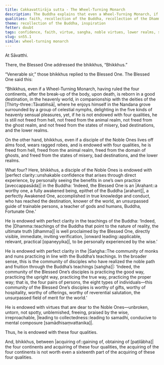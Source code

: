 ```yaml
---
title: Cakkavattirāja sutta - The Wheel-Turning Monarch
description: The Buddha explains that even a Wheel-Turning Monarch, if not endowed with four qualities, is not freed from hell, the animal realm, the ghost realm, and the lower realms. On the other hand, a noble disciple, endowed with four qualities, is freed from these states.
qualities: faith, recollection of the Buddha, recollection of the Dhamma, recollection of the Sangha, ethical conduct, attachment
theme: recollection of the Buddha, inspiration
fetter: doubt
tags: confidence, faith, virtue, sangha, noble virtues, lower realms, sn, sn45-56, sn55
slug: sn55.1
simile: wheel-turning monarch
---
```


At Sāvatthi.

There, the Blessed One addressed the bhikkhus, “Bhikkhus.”

“Venerable sir,” those bhikkhus replied to the Blessed One. The Blessed One said this:

“Bhikkhus, even if a Wheel-Turning Monarch, having ruled the four continents, after the break-up of the body, upon death, is reborn in a good destination, in the heavenly world, in companionship with the deities of the |Thirty-three::Tāvatiṁsā|, where he enjoys himself in the Nandana grove surrounded by a group of celestial nymphs, delighting in the five kinds of heavenly sensual pleasures, yet, if he is not endowed with four qualities, he is still not freed from hell, not freed from the animal realm, not freed from the ghost realm, and not freed from the states of misery, bad destinations, and the lower realms.

On the other hand, bhikkhus, even if a disciple of the Noble Ones lives off alms food, wears ragged robes, and is endowed with four qualities, he is freed from hell, freed from the animal realm, freed from the domain of ghosts, and freed from the states of misery, bad destinations, and the lower realms.

What four? Here, bhikkhus, a disciple of the Noble Ones is endowed with |perfect clarity::unshakable confidence that arises through direct experience, by personally seeing the benefits in one’s own practice [aveccappasāda]| in the Buddha: ‘Indeed, the Blessed One is an |Arahant::a worthy one, a fully awakened being, epithet of the Buddha [arahant]|, a perfectly Awakened One, accomplished in true knowledge and conduct, who has reached the destination, knower of the world, an unsurpassed guide of trainable persons, a teacher of gods and humans, Buddha, Fortunate One.’

He is endowed with perfect clarity in the teachings of the Buddha: ‘Indeed, the |Dhamma::teachings of the Buddha that point to the nature of reality, the ultimate truth [dhamma]| is well proclaimed by the Blessed One, directly visible, immediate, inviting verification, |onward leading::applicable, relevant, practical [opaneyyika]|, to be personally experienced by the wise.’

He is endowed with perfect clarity in the |Saṅgha::The community of monks and nuns practicing in line with the Buddha’s teachings. In the broader sense, this is the community of disciples who have realized the noble path and fruition through the Buddha’s teachings [saṅgha]|: ‘Indeed, the community of the Blessed One’s disciples is practicing the good way, practicing the upright way, practicing the true way, practicing the proper way; that is, the four pairs of persons, the eight types of individuals—this community of the Blessed One’s disciples is worthy of gifts, worthy of hospitality, worthy of offerings, worthy of reverential salutation, the unsurpassed field of merit for the world.’

He is endowed with virtues that are dear to the Noble Ones—unbroken, untorn, not spotty, unblemished, freeing, praised by the wise, irreproachable, |leading to collectedness::leading to samadhi, conducive to mental composure [samādhisaṃvattanika]|.

Thus, he is endowed with these four qualities.

And, bhikkhus, between |acquiring of::gaining of, obtaining of [paṭilābha]| the four continents and acquiring of these four qualities, the acquiring of the four continents is not worth even a sixteenth part of the acquiring of these four qualities.